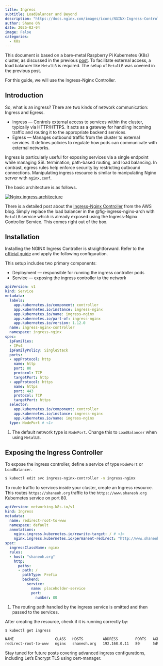 ```yaml
---
title: Ingress
subtitle: LoadBalancer and Beyond
description: "https://docs.nginx.com/images/icons/NGINX-Ingress-Controller-product-icon.svg"
author: Shane Oh
date: 2025-02-04
image: False
categories:
  - K8s
---
```


This document is based on a bare-metal Raspberry Pi Kubernetes (K8s) cluster, as discussed in the previous [post](RaspiK8s.qmd).
To facilitate external access, a load balancer like `MetalLB` is required. The setup of `MetalLB` was covered in the previous post.

For this guide, we will use the Ingress-Nginx Controller.

## Introduction

So, what is an ingress?
There are two kinds of network communication: Ingress and Egress.

- Ingress --- Controls external access to services within the cluster, typically via HTTP/HTTPS. It acts as a gateway for handling incoming traffic and routing it to the appropriate backend services.
- Egress --- Manages outbound traffic from the cluster to external services. It defines policies to regulate how pods can communicate with external networks.

Ingress is particularly useful for exposing services via a single endpoint while managing SSL termination, path-based routing, and load balancing.
In contrast, egress rules help enforce security by restricting outbound connections.
Manipulating ingress resource is similar to manipulating Nginx server with `nginx.conf`.

The basic architecture is as follows.

[![Nginx ingress architecture](NginxIngress/images/nginx-ingress-arch.png){#fig-ingress-nginx-arch}](https://aws.amazon.com/blogs/containers/exposing-kubernetes-applications-part-3-nginx-ingress-controller/)

There is a detailed post about the [Ingress-Nginx Controller](https://aws.amazon.com/blogs/containers/exposing-kubernetes-applications-part-3-nginx-ingress-controller/) from the AWS blog. 
Simply replace the load balancer in the @fig-ingress-nginx-arch with `MetalLB` service which
is already exposed using the Ingress-Nginx Controller Service. This comes right out of the box.
  
## Installation

Installing the NGINX Ingress Controller is straightforward. Refer to the [official guide](https://kubernetes.github.io/ingress-nginx/deploy/#bare-metal-clusters) and apply the following configuration.

This setup includes two primary components:

- Deployment --- responsible for running the ingress controller pods
- Service --- exposing the ingress controller to the network

```.yaml
apiVersion: v1
kind: Service
metadata:
  labels:
    app.kubernetes.io/component: controller
    app.kubernetes.io/instance: ingress-nginx
    app.kubernetes.io/name: ingress-nginx
    app.kubernetes.io/part-of: ingress-nginx
    app.kubernetes.io/version: 1.12.0
  name: ingress-nginx-controller
  namespace: ingress-nginx
spec:
  ipFamilies:
  - IPv4
  ipFamilyPolicy: SingleStack
  ports:
  - appProtocol: http
    name: http
    port: 80
    protocol: TCP
    targetPort: http
  - appProtocol: https
    name: https
    port: 443
    protocol: TCP
    targetPort: https
  selector:
    app.kubernetes.io/component: controller
    app.kubernetes.io/instance: ingress-nginx
    app.kubernetes.io/name: ingress-nginx
  type: NodePort # <1>
```
1. The default network type is `NodePort`. Change this to `LoadBalancer` when using `MetalLB`.

## Exposing the Ingress Controller

To expose the ingress controller, define a service of type `NodePort` or `LoadBalancer`.

```.sh
$ kubectl edit svc ingress-nginx-controller -n ingress-nginx
```
To route traffic to services inside your cluster, create an Ingress resource.
This routes `https://shaneoh.org` traffic to the `https://www.shaneoh.org` Kubernetes service on port 80.

```.yaml
apiVersion: networking.k8s.io/v1
kind: Ingress
metadata:
  name: redirect-root-to-www
  namespace: default
  annotations:
    nginx.ingress.kubernetes.io/rewrite-target: / # <1>
    nginx.ingress.kubernetes.io/permanent-redirect: "http://www.shaneoh.org"
spec:
  ingressClassName: nginx
  rules:
  - host: "shaneoh.org"
    http:
      paths:
      - path: /
        pathType: Prefix
        backend:
          service:
            name: placeholder-service
            port:
              number: 80
```
1. The routing path handled by the ingress service is omitted and then passed to the services.

After creating the resource, check if it is running correctly by:

```.sh
$ kubectl get ingress

NAME                   CLASS   HOSTS         ADDRESS        PORTS   AGE
redirect-root-to-www   nginx   shaneoh.org   192.168.0.11   80      5d9h
```

Stay tuned for future posts covering advanced ingress configurations, including Let's Encrypt TLS using cert-manager.
